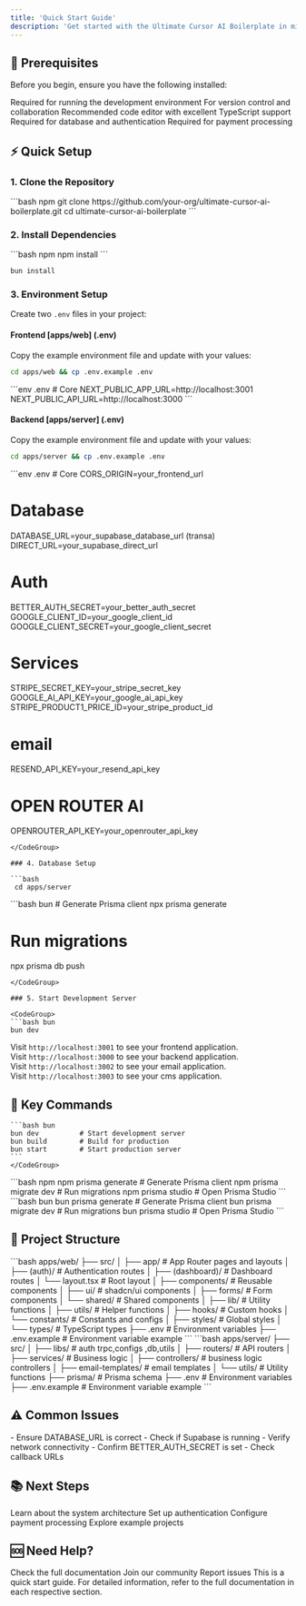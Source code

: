 ```yaml
---
title: 'Quick Start Guide'
description: 'Get started with the Ultimate Cursor AI Boilerplate in minutes'
---
```


## 🚀 Prerequisites

Before you begin, ensure you have the following installed:

<CardGroup cols={2}>
  <Card title="Bun 1.0+" icon="code">
    Required for running the development environment
  </Card>
  <Card title="Git" icon="code-branch">
    For version control and collaboration
  </Card>
  <Card title="Cursor/ VS Code / preferred IDE" icon="code">
    Recommended code editor with excellent TypeScript support
  </Card>
  <Card title="Supabase Account / local setup" icon="database">
    Required for database and authentication
  </Card>
  <Card title="Stripe Account" icon="credit-card">
    Required for payment processing
  </Card>
</CardGroup>

## ⚡ Quick Setup

### 1. Clone the Repository

<CodeGroup>
```bash npm
git clone https://github.com/your-org/ultimate-cursor-ai-boilerplate.git
cd ultimate-cursor-ai-boilerplate
```
</CodeGroup>

### 2. Install Dependencies

<CodeGroup>
```bash npm
npm install
```

```bash bun
bun install
```
</CodeGroup>

### 3. Environment Setup

Create two `.env` files in your project:
#### Frontend [apps/web] (.env)

Copy the example environment file and update with your values:

```bash
cd apps/web && cp .env.example .env
```


<CodeGroup>
```env .env
# Core
NEXT_PUBLIC_APP_URL=http://localhost:3001
NEXT_PUBLIC_API_URL=http://localhost:3000
```
</CodeGroup>

#### Backend [apps/server] (.env)

Copy the example environment file and update with your values:

```bash
cd apps/server && cp .env.example .env
```


<CodeGroup>
```env .env
# Core
CORS_ORIGIN=your_frontend_url

# Database

DATABASE_URL=your_supabase_database_url (transa)
DIRECT_URL=your_supabase_direct_url

# Auth
BETTER_AUTH_SECRET=your_better_auth_secret
GOOGLE_CLIENT_ID=your_google_client_id
GOOGLE_CLIENT_SECRET=your_google_client_secret

# Services
STRIPE_SECRET_KEY=your_stripe_secret_key
GOOGLE_AI_API_KEY=your_google_ai_api_key
STRIPE_PRODUCT1_PRICE_ID=your_stripe_product_id

# email
RESEND_API_KEY=your_resend_api_key

# OPEN ROUTER AI
OPENROUTER_API_KEY=your_openrouter_api_key

```
</CodeGroup>

### 4. Database Setup

```bash
 cd apps/server
```


<CodeGroup>
```bash bun
# Generate Prisma client
npx prisma generate

# Run migrations
npx prisma db push
```
</CodeGroup>

### 5. Start Development Server

<CodeGroup>
```bash bun
bun dev
```
</CodeGroup>

Visit `http://localhost:3001` to see your frontend application. <br />
Visit `http://localhost:3000` to see your backend application. <br />
Visit `http://localhost:3002` to see your email application. <br />
Visit `http://localhost:3003` to see your cms application. <br />


## 🎯 Key Commands

<AccordionGroup>
  <Accordion title="Development Commands" icon="code">
    <CodeGroup>

    ```bash bun
    bun dev          # Start development server
    bun build        # Build for production
    bun start        # Start production server
    ```
    </CodeGroup>
  </Accordion>

  <Accordion title="Database Commands" icon="database">
    <CodeGroup>
    ```bash npm
    npm prisma generate    # Generate Prisma client
    npm prisma migrate dev # Run migrations
    npm prisma studio     # Open Prisma Studio
    ```
    ```bash bun
    bun prisma generate    # Generate Prisma client
    bun prisma migrate dev # Run migrations
    bun prisma studio     # Open Prisma Studio
    ```
    </CodeGroup>
  </Accordion>
</AccordionGroup>

## 📁 Project Structure

<CardGroup cols={1}>
  <Card title="Frontend" icon="code">
    ```bash
    apps/web/
    ├── src/
    │   ├── app/                    # App Router pages and layouts
    │   ├── (auth)/            # Authentication routes
    │   ├── (dashboard)/       # Dashboard routes
    │   └── layout.tsx         # Root layout
    │   ├── components/            # Reusable components
    │   ├── ui/               # shadcn/ui components
    │   ├── forms/            # Form components
    │   └── shared/           # Shared components
    │   ├── lib/             # Utility functions
    │   ├── utils/           # Helper functions
    │   ├── hooks/           # Custom hooks
    │   └── constants/       # Constants and configs
    │   ├── styles/          # Global styles
    │   └── types/           # TypeScript types
    ├── .env                 # Environment variables
    ├── .env.example         # Environment variable example
    ```
  </Card>
  <Card title="Backend" icon="server">
    ```bash
    apps/server/
    ├── src/
    │   ├── libs/  # auth trpc,configs  ,db,utils
    │   ├── routers/  # API routers
    │   ├── services/        # Business logic 
    │   ├── controllers/     # business logic controllers 
    │   ├── email-templates/     # email templates
    │   └── utils/           # Utility functions
    ├── prisma/              # Prisma schema
    ├── .env                 # Environment variables
    ├── .env.example         # Environment variable example
    ```
  </Card>
</CardGroup>

## ⚠️ Common Issues

<AccordionGroup>
  <Accordion title="Database Connection Issues" icon="database">
    - Ensure DATABASE_URL is correct
    - Check if Supabase is running
    - Verify network connectivity
  </Accordion>

  <Accordion title="Authentication Problems" icon="key">
    - Confirm BETTER_AUTH_SECRET is set
    - Check callback URLs
  </Accordion>
</AccordionGroup>

## 📚 Next Steps

<CardGroup cols={2}>
  <Card title="Architecture Overview" icon="sitemap" href="/docs/architecture">
    Learn about the system architecture
  </Card>
  <Card title="Authentication Setup" icon="key" href="/docs/auth">
    Set up authentication
  </Card>
  <Card title="Payments Configuration" icon="credit-card" href="/docs/payments">
    Configure payment processing
  </Card>
  <Card title="Example Projects" icon="book" href="/docs/examples">
    Explore example projects
  </Card>
</CardGroup>

## 🆘 Need Help?

<CardGroup cols={2}>
  <Card title="Documentation" icon="book" href="/docs">
    Check the full documentation
  </Card>
  <Card title="Discord Community" icon="discord" href="https://discord.gg/your-discord">
    Join our community
  </Card>
  <Card title="GitHub Issues" icon="github" href="https://github.com/your-org/ultimate-cursor-ai-boilerplate/issues">
    Report issues
  </Card>
</CardGroup>

<Note>
  This is a quick start guide. For detailed information, refer to the full documentation in each respective section.
</Note>

